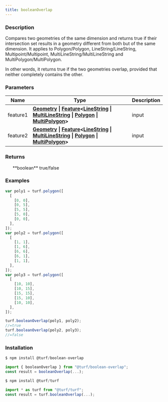 ```yaml
---
title: booleanOverlap
---
```


    
### Description

Compares two geometries of the same dimension and returns true if their intersection set results in a geometry
different from both but of the same dimension. It applies to Polygon/Polygon, LineString/LineString,
Multipoint/Multipoint, MultiLineString/MultiLineString and MultiPolygon/MultiPolygon.

In other words, it returns true if the two geometries overlap, provided that neither completely contains the other.

### Parameters

| Name     | Type                                                                                                                                                                                                                                                                                                                                                                                                         | Description |
| -------- | ------------------------------------------------------------------------------------------------------------------------------------------------------------------------------------------------------------------------------------------------------------------------------------------------------------------------------------------------------------------------------------------------------------ | ----------- |
| feature1 | **[Geometry](https://tools.ietf.org/html/rfc7946#section-3.1) \| [Feature](https://tools.ietf.org/html/rfc7946#section-3.2)\<[LineString](https://tools.ietf.org/html/rfc7946#section-3.1.4) \| [MultiLineString](https://tools.ietf.org/html/rfc7946#section-3.1.5) \| [Polygon](https://tools.ietf.org/html/rfc7946#section-3.1.6) \| [MultiPolygon](https://tools.ietf.org/html/rfc7946#section-3.1.7)>** | input       |
| feature2 | **[Geometry](https://tools.ietf.org/html/rfc7946#section-3.1) \| [Feature](https://tools.ietf.org/html/rfc7946#section-3.2)\<[LineString](https://tools.ietf.org/html/rfc7946#section-3.1.4) \| [MultiLineString](https://tools.ietf.org/html/rfc7946#section-3.1.5) \| [Polygon](https://tools.ietf.org/html/rfc7946#section-3.1.6) \| [MultiPolygon](https://tools.ietf.org/html/rfc7946#section-3.1.7)>** | input       |

### Returns

<ul>
  **boolean** true/false

</ul>

### Examples

```javascript
var poly1 = turf.polygon([
  [
    [0, 0],
    [0, 5],
    [5, 5],
    [5, 0],
    [0, 0],
  ],
]);
var poly2 = turf.polygon([
  [
    [1, 1],
    [1, 6],
    [6, 6],
    [6, 1],
    [1, 1],
  ],
]);
var poly3 = turf.polygon([
  [
    [10, 10],
    [10, 15],
    [15, 15],
    [15, 10],
    [10, 10],
  ],
]);

turf.booleanOverlap(poly1, poly2);
//=true
turf.booleanOverlap(poly2, poly3);
//=false
```

### Installation

```javascript
$ npm install @turf/boolean-overlap

import { booleanOverlap } from "@turf/boolean-overlap";
const result = booleanOverlap(...);
```

```javascript
$ npm install @turf/turf

import * as turf from "@turf/turf";
const result = turf.booleanOverlap(...);
```
